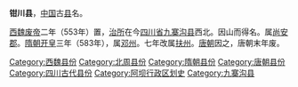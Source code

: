 '''钳川县'''，[[中国|中国]]古[[县|县]]名。

[[西魏废帝|西魏废帝]]二年（553年）置，[[治所|治所]]在今[[四川省|四川省]][[九寨沟县|九寨沟县]]西北。因山而得名。属[[尚安郡|尚安郡]]。[[隋朝|隋朝]][[开皇|开皇]]三年（583年），属[[邓州_(西魏)|邓州]]。七年改属[[扶州|扶州]]。[[唐朝|唐朝]]因之，唐朝末年废。

{{四川行政区划小作品}}
{{DEFAULTSORT:Q}}
[[Category:西魏县份|Category:西魏县份]]
[[Category:北周县份|Category:北周县份]]
[[Category:隋朝县份|Category:隋朝县份]]
[[Category:唐朝县份|Category:唐朝县份]]
[[Category:四川古代县份|Category:四川古代县份]]
[[Category:阿坝行政区划史|Category:阿坝行政区划史]]
[[Category:九寨沟县|Category:九寨沟县]]